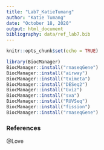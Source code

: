 ```yaml
---
title: "Lab7_KatieTumang"
author: "Katie Tumang"
date: "October 18, 2020"
output: html_document
bibliography: data/ref_lab7.bib
---
```


```r
knitr::opts_chunk$set(echo = TRUE)
```

```r
library(BiocManager)
BiocManager::install("rnaseqGene")
BiocManager::install("airway")
BiocManager::install("tximeta")
BiocManager::install("DESeq2")
BiocManager::install("Gviz")
BiocManager::install("sva")
BiocManager::install("RUVSeq")
BiocManager::install("fission")
BiocManager::install("rnaseqGene")
```

### References

@Love
